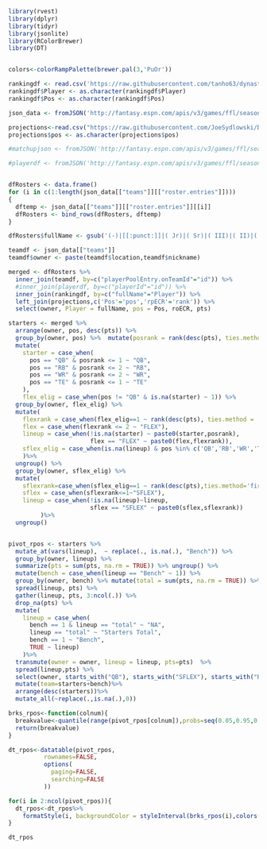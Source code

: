 ```r
library(rvest)
library(dplyr)
library(tidyr)
library(jsonlite)
library(RColorBrewer)
library(DT)


colors<-colorRampPalette(brewer.pal(3,'PuOr'))

rankingdf <- read.csv('https://raw.githubusercontent.com/tanho63/dynastyprocess/master/files/fantasypros/ecr_20190905.csv')
rankingdf$Player <- as.character(rankingdf$Player)
rankingdf$Pos <- as.character(rankingdf$Pos)

json_data <- fromJSON('http://fantasy.espn.com/apis/v3/games/ffl/seasons/2019/segments/0/leagues/805175?view=mRoster&view=mTeam', flatten = TRUE)

projections<-read.csv("https://raw.githubusercontent.com/JoeSydlowski/DynastyProcessApps/master/leagueanalyzer/projections.csv",fileEncoding="UTF-8-BOM")
projections$pos <- as.character(projections$pos)

#matchupjson <- fromJSON('http://fantasy.espn.com/apis/v3/games/ffl/seasons/2019/segments/0/leagues/805175?matchupPeriodId=0&view=mMatchup', flatten = TRUE)

#playerdf <- fromJSON('http://fantasy.espn.com/apis/v3/games/ffl/seasons/2019/players?scoringPeriodId=0&view=players_wl')


dfRosters <- data.frame()
for (i in c(1:length(json_data[["teams"]][["roster.entries"]])))
{
  dftemp <- json_data[["teams"]][["roster.entries"]][[i]]
  dfRosters <- bind_rows(dfRosters, dftemp)
}

dfRosters$fullName <- gsub('(-)|[[:punct:]]|( Jr)|( Sr)|( III)|( II)|( IV)','\\1',dfRosters$playerPoolEntry.player.fullName)

teamdf <- json_data[["teams"]]
teamdf$owner <- paste(teamdf$location,teamdf$nickname)

merged <- dfRosters %>% 
  inner_join(teamdf, by=c("playerPoolEntry.onTeamId"="id")) %>% 
  #inner_join(playerdf, by=c("playerId"="id")) %>%
  inner_join(rankingdf, by=c("fullName"="Player")) %>%
  left_join(projections,c('Pos'='pos','rpECR'='rank')) %>%
  select(owner, Player = fullName, pos = Pos, roECR, pts)

starters <- merged %>%
  arrange(owner, pos, desc(pts)) %>%
  group_by(owner, pos) %>%  mutate(posrank = rank(desc(pts), ties.method = 'first')) %>%  ungroup() %>%
  mutate(
    starter = case_when(
      pos == "QB" & posrank <= 1 ~ "QB",
      pos == "RB" & posrank <= 2 ~ "RB",
      pos == "WR" & posrank <= 2 ~ "WR",
      pos == "TE" & posrank <= 1 ~ "TE"
    ),
    flex_elig = case_when(pos != "QB" & is.na(starter) ~ 1)) %>%
  group_by(owner, flex_elig) %>%
  mutate(
    flexrank = case_when(flex_elig==1 ~ rank(desc(pts), ties.method = 'first')),
    flex = case_when(flexrank <= 2 ~ "FLEX"),
    lineup = case_when(!is.na(starter) ~ paste0(starter,posrank),
                       flex == "FLEX" ~ paste0(flex,flexrank)),
    sflex_elig = case_when(is.na(lineup) & pos %in% c('QB','RB','WR','TE')~1)
    )%>%
  ungroup() %>%
  group_by(owner, sflex_elig) %>%
  mutate(
    sflexrank=case_when(sflex_elig==1 ~ rank(desc(pts),ties.method='first')),
    sflex = case_when(sflexrank<=1~"SFLEX"),
    lineup = case_when(!is.na(lineup)~lineup,
                       sflex == "SFLEX" ~ paste0(sflex,sflexrank))
         )%>%
  ungroup()


pivot_rpos <- starters %>%
  mutate_at(vars(lineup),  ~ replace(., is.na(.), "Bench")) %>%
  group_by(owner, lineup) %>%
  summarize(pts = sum(pts, na.rm = TRUE)) %>% ungroup() %>%
  mutate(bench = case_when(lineup == "Bench" ~ 1)) %>%
  group_by(owner, bench) %>% mutate(total = sum(pts, na.rm = TRUE)) %>%  ungroup() %>%
  spread(lineup, pts) %>%
  gather(lineup, pts, 3:ncol(.)) %>%
  drop_na(pts) %>%
  mutate(
    lineup = case_when(
      bench == 1 & lineup == "total" ~ "NA",
      lineup == "total" ~ "Starters Total",
      bench == 1 ~ "Bench",
      TRUE ~ lineup)
    )%>%
  transmute(owner = owner, lineup = lineup, pts=pts)  %>%
  spread(lineup,pts) %>%
  select(owner, starts_with("QB"), starts_with("SFLEX"), starts_with("RB"), starts_with("WR"), starts_with("TE"), starts_with("FLEX"), starters=`Starters Total`, bench=Bench)%>%
  mutate(team=starters+bench)%>%
  arrange(desc(starters))%>%
  mutate_all(~replace(.,is.na(.),0))

brks_rpos<-function(colnum){
  breakvalue<-quantile(range(pivot_rpos[colnum]),probs=seq(0.05,0.95,0.05),na.rm=TRUE)
  return(breakvalue)
}

dt_rpos<-datatable(pivot_rpos,
          rownames=FALSE,
          options(
            paging=FALSE,
            searching=FALSE
          ))

for(i in 2:ncol(pivot_rpos)){
  dt_rpos<-dt_rpos%>%
    formatStyle(i, backgroundColor = styleInterval(brks_rpos(i),colors(length(brks_rpos(i))+1)))
}

dt_rpos

```

